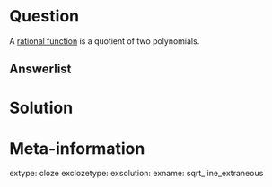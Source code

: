 ```r

```

Question
========

A [rational function](https://en.wikipedia.org/wiki/Rational_function) is a quotient of two polynomials.


Answerlist
--------


Solution
========




Meta-information
============
extype: cloze
exclozetype: 
exsolution: 
exname: sqrt_line_extraneous